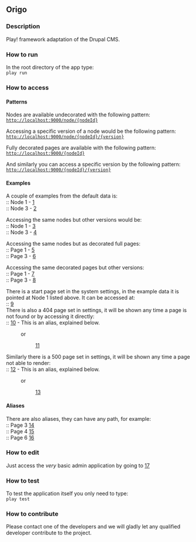 == Origo ==

=== Description ===
Play! framework adaptation of the Drupal CMS.

=== How to run ===
In the root directory of the app type:<br/>
<code>play run</code>

=== How to access ===

==== Patterns ====
Nodes are available undecorated with the following pattern:<br/>
<code>http://localhost:9000/node/{nodeId}</code>

Accessing a specific version of a node would be the following pattern:<br/>
<code>http://localhost:9000/node/{nodeId}/{version}</code>

Fully decorated pages are available with the following pattern:<br/>
<code>http://localhost:9000/{nodeId}</code>

And similarly you can access a specific version by the following pattern:<br/>
<code>http://localhost:9000/{nodeId}/{version}</code>

==== Examples ====
A couple of examples from the default data is:<br/>
:: Node 1 - [http://localhost:9000/node/aa1755dd-18c4-4b78-956e-eef7e562c36c]<br/>
:: Node 3 - [http://localhost:9000/node/1cf699a7-a0c4-4be0-855f-466042a36a8d]<br/>


Accessing the same nodes but other versions would be:<br/>
:: Node 1 - [http://localhost:9000/node/aa1755dd-18c4-4b78-956e-eef7e562c36c/2]<br/>
:: Node 3 - [http://localhost:9000/node/1cf699a7-a0c4-4be0-855f-466042a36a8d/3]<br/>


Accessing the same nodes but as decorated full pages:<br/>
:: Page 1 - [http://localhost:9000/aa1755dd-18c4-4b78-956e-eef7e562c36c]<br/>
:: Page 3 - [http://localhost:9000/1cf699a7-a0c4-4be0-855f-466042a36a8d]<br/>


Accessing the same decorated pages but other versions:<br/>
:: Page 1 - [http://localhost:9000/aa1755dd-18c4-4b78-956e-eef7e562c36c/2]<br/>
:: Page 3 - [http://localhost:9000/1cf699a7-a0c4-4be0-855f-466042a36a8d/3]<br/>


There is a start page set in the system settings, in the example data it is pointed at Node 1 listed above. It can be accessed at:<br/>
:: [http://localhost:9000/]<br/>

There is also a 404 page set in settings, it will be shown any time a page is not found or by accessing it directly:<br/>
:: [http://localhost:9000/page-not-found] - This is an alias, explained below.
: or
:: [http://localhost:9000/c9615819-0556-4e70-b6a9-a66c5b8d4c1a]<br/>

Similarly there is a 500 page set in settings, it will be shown any time a page not able to render:<br/>
:: [http://localhost:9000/error] - This is an alias, explained below.
: or
:: [http://localhost:9000/1cf699a7-a0c4-4be0-855f-466042a36a8d]<br/>

==== Aliases ====
There are also aliases, they can have any path, for example:<br/>
:: Page 3 [http://localhost:9000/third]<br/>
:: Page 4 [http://localhost:9000/fourth]<br/>
:: Page 6 [http://localhost:9000/sixth]<br/>

=== How to edit ===
Just access the <i>very</i> basic admin application by going to [http://localhost:9000/admin/dashboard]

=== How to test ===

To test the application itself you only need to type:<br/>
<code>play test</code>

=== How to contribute ===
Please contact one of the developers and we will gladly let any qualified developer contribute to the project.